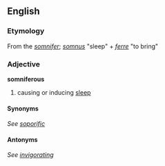 ==English==
=== Etymology ===
From the ''[[somnifer]]''; ''[[somnus]]'' "sleep" + ''[[ferre]]'' "to bring"

=== Adjective ===
'''somniferous'''
# causing or inducing [[sleep]]

==== Synonyms ====
''See [[WikiSaurus:soporific|soporific]]''

==== Antonyms ====
''See [[WikiSaurus:invigorating|invigorating]]''